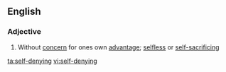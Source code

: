 ==English==

===Adjective===
{{en-adj|pos=[[self]]-[[denying]]}}

# Without [[concern]] for ones own [[advantage]]; [[selfless]] or [[self-sacrificing]]

[[ta:self-denying]]
[[vi:self-denying]]